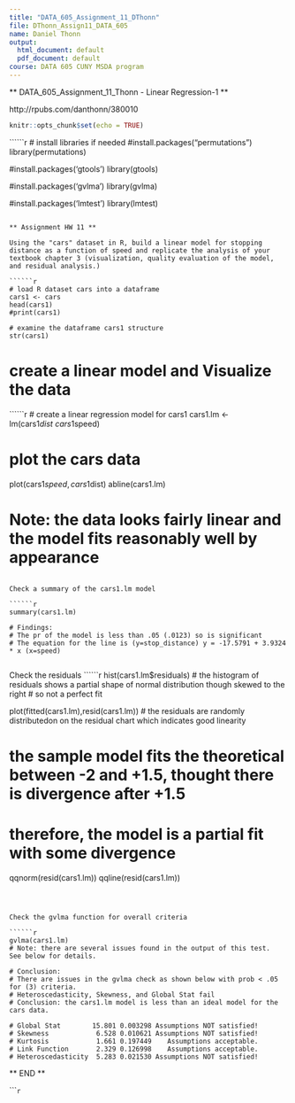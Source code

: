 ```yaml
---
title: "DATA_605_Assignment_11_DThonn"
file: DThonn_Assign11_DATA_605
name: Daniel Thonn
output:
  html_document: default
  pdf_document: default
course: DATA 605 CUNY MSDA program
---
```


** DATA_605_Assignment_11_Thonn - Linear Regression-1  **

http://rpubs.com/danthonn/380010

```r
knitr::opts_chunk$set(echo = TRUE)
```

``````r
# install libraries if needed
#install.packages("permutations")
library(permutations)

#install.packages('gtools')
library(gtools)

#install.packages('gvlma')
library(gvlma)

#install.packages('lmtest')
library(lmtest)

```

** Assignment HW 11 **

Using the "cars" dataset in R, build a linear model for stopping distance as a function of speed and replicate the analysis of your textbook chapter 3 (visualization, quality evaluation of the model, and residual analysis.)

``````r

# load R dataset cars into a dataframe
cars1 <- cars
head(cars1)
#print(cars1)

# examine the dataframe cars1 structure
str(cars1)

```

# create a linear model and Visualize the data

``````r
# create a linear regression model for cars1
cars1.lm <- lm(cars1$dist ~ cars1$speed)

# plot the cars data
plot(cars1$speed,cars1$dist)
abline(cars1.lm)


# Note: the data looks fairly linear and the model fits reasonably well by appearance

```

Check a summary of the cars1.lm model

``````r
summary(cars1.lm)

# Findings:
# The pr of the model is less than .05 (.0123) so is significant
# The equation for the line is (y=stop_distance) y = -17.5791 + 3.9324 * x (x=speed)


```

Check the residuals
``````r

hist(cars1.lm$residuals)
# the histogram of residuals shows a partial shape of normal distribution though skewed to the right
# so not a perfect fit

plot(fitted(cars1.lm),resid(cars1.lm))
# the residuals are randomly distributedon on the residual chart which indicates good linearity

# the sample model fits the theoretical between -2 and +1.5, thought there is divergence after +1.5
# therefore, the model is a partial fit with some divergence
qqnorm(resid(cars1.lm))
qqline(resid(cars1.lm))


```



Check the gvlma function for overall criteria

``````r
gvlma(cars1.lm)
# Note: there are several issues found in the output of this test.  See below for details.

# Conclusion: 
# There are issues in the gvlma check as shown below with prob < .05 for (3) criteria.
# Heteroscedasticity, Skewness, and Global Stat fail
# Conclusion: the cars1.lm model is less than an ideal model for the cars data.

# Global Stat        15.801 0.003298 Assumptions NOT satisfied!
# Skewness            6.528 0.010621 Assumptions NOT satisfied!
# Kurtosis            1.661 0.197449    Assumptions acceptable.
# Link Function       2.329 0.126998    Assumptions acceptable.
# Heteroscedasticity  5.283 0.021530 Assumptions NOT satisfied!

```




** END **

``````r

```




